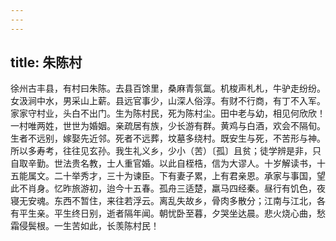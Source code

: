 ```yaml
---
---
---
```

title: 朱陈村
---



徐州古丰县，有村曰朱陈。去县百馀里，桑麻青氛氲。机梭声札札，牛驴走纷纷。女汲涧中水，男采山上薪。县远官事少，山深人俗淳。有财不行商，有丁不入军。家家守村业，头白不出门。生为陈村民，死为陈村尘。田中老与幼，相见何欣欣！一村唯两姓，世世为婚姻。亲疏居有族，少长游有群。黄鸡与白酒，欢会不隔旬。生者不远别，嫁娶先近邻。死者不远葬，坟墓多绕村。既安生与死，不苦形与神。所以多寿考，往往见玄孙。我生礼义乡，少小（苦）〔孤〕且贫；徒学辨是非，只自取辛勤。世法贵名教，士人重官婚。以此自桎梏，信为大谬人。十岁解读书，十五能属文。二十举秀才，三十为谏臣。下有妻子累，上有君亲恩。承家与事国，望此不肖身。忆昨旅游初，迨今十五春。孤舟三适楚，羸马四经秦。昼行有饥色，夜寝无安魂。东西不暂住，来往若浮云。离乱失故乡，骨肉多散分；江南与江北，各有平生亲。平生终日别，逝者隔年闻。朝忧卧至暮，夕哭坐达晨。悲火烧心曲，愁霜侵鬓根。一生苦如此，长羡陈村民！